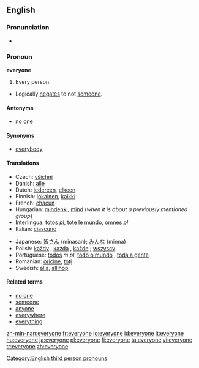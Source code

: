 ==English==

===Pronunciation===
*{{audio|en-us-everyone.ogg|Audio (US)}}

===Pronoun===
'''everyone'''

# Every person.
*Logically [[negates]] to not [[someone]].

====Antonyms====
*[[no one]]

====Synonyms====
*[[everybody]]

====Translations====
{{trans-top|every person}}
*Czech: [[všichni]] {{m}}
*Danish: [[alle]]
*Dutch: [[iedereen]], [[elkeen]]
*Finnish: [[jokainen]], [[kaikki]]
*French: [[chacun]]
*Hungarian: [[mindenki]], [[mind#Hungarian|mind]] (''when it is about a previously mentioned group'')
*Interlingua: [[totos]] ''pl'', [[tote le mundo]], [[omnes]] ''pl''
*Italian: [[ciascuno]]
{{trans-mid}}
*Japanese: [[皆さん]] (minasan); [[みんな]] (minna)
*Polish: [[każdy]] {{m}}, [[każda]] {{f}}, [[każde]] {{n}} ; [[wszyscy]]
*Portuguese: [[todos]] ''m pl'', [[todo o mundo]] {{m}}, [[toda a gente]] {{f}}
*Romanian: [[oricine]], [[toţi]]
*Swedish: [[alla]], [[allihop]]
{{trans-bottom}}

====Related terms====
*[[no one]]
*[[someone]]
*[[anyone]]
*[[everywhere]]
*[[everything]]

[[Category:English third person pronouns]]

[[zh-min-nan:everyone]]
[[fr:everyone]]
[[io:everyone]]
[[id:everyone]]
[[it:everyone]]
[[hu:everyone]]
[[ja:everyone]]
[[pl:everyone]]
[[fi:everyone]]
[[ta:everyone]]
[[vi:everyone]]
[[tr:everyone]]
[[zh:everyone]]